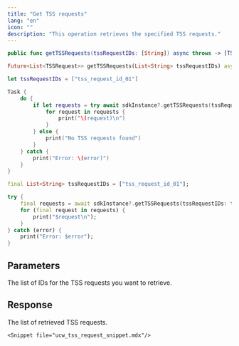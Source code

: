 ```yaml
---
title: "Get TSS requests"
lang: "en"
icon: ""
description: "This operation retrieves the specified TSS requests."
---
```


<CodeGroup>

```Swift iOS
public func getTSSRequests(tssRequestIDs: [String]) async throws -> [TSSRequest]
```

```Dart Flutter
Future<List<TSSRequest>> getTSSRequests(List<String> tssRequestIDs) async
```

</CodeGroup>


<RequestExample>

```Swift iOS
let tssRequestIDs = ["tss_request_id_01"]

Task {
    do {
        if let requests = try await sdkInstance?.getTSSRequests(tssRequestIDs: tssRequestIDs) {
            for request in requests {
                print("\(request)\n")
            }
        } else {
            print("No TSS requests found")
        }
    } catch {
        print("Error: \(error)")
    }
}
```

```Dart Flutter
final List<String> tssRequestIDs = ["tss_request_id_01"];

try {
    final requests = await sdkInstance?.getTSSRequests(tssRequestIDs: tssRequestIDs);
    for (final request in requests) {
        print("$request\n");
    }
} catch (error) {
    print("Error: $error");
}
```


</RequestExample>


## Parameters

<ParamField path="tssRequestIDs" type="string[]">
The list of IDs for the TSS requests you want to retrieve.
</ParamField>


## Response

<ResponseField name="tssRequests" type="object[]">
The list of retrieved TSS requests.

  <Expandable title="child attributes">

    <Snippet file="ucw_tss_request_snippet.mdx"/>

  </Expandable>

</ResponseField>

